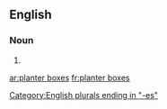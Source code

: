 ==English==

===Noun===
{{head|en|head=[[planter]] [[boxes]]}}

# {{plural of|planter box}}

[[Category:English plurals ending in "-es"]]

[[ar:planter boxes]]
[[fr:planter boxes]]